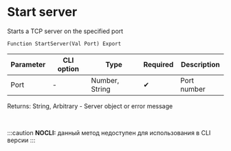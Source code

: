 ﻿---
sidebar_position: 1
---


# Start server 
 Starts a TCP server on the specified port



`Function StartServer(Val Port) Export`

  | Parameter | CLI option | Type | Required | Description |
  |-|-|-|-|-|
  | Port | - | Number, String | &#x2714; | Port number |

  
  Returns:  String, Arbitrary - Server object or error message

<br/>


:::caution
**NOCLI:** данный метод недоступен для использования в CLI версии
:::
<br/>



```bsl title="1C:Enterprise/OneScript code example"

```
 




